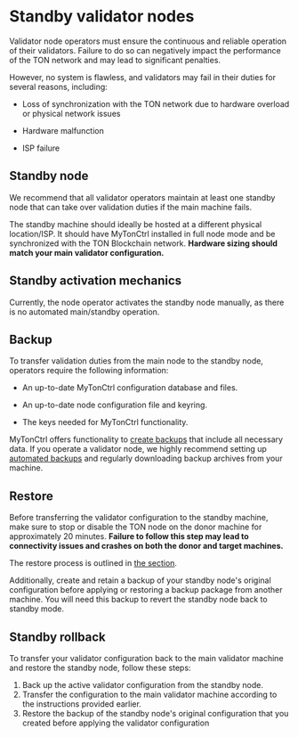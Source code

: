 
# Standby validator nodes

Validator node operators must ensure the continuous and reliable operation of their validators. Failure to do so can negatively impact the performance of the TON network and may lead to significant penalties.

However, no system is flawless, and validators may fail in their duties for several reasons, including:

- Loss of synchronization with the TON network due to hardware overload or physical network issues

- Hardware malfunction

- ISP failure

## Standby node

We recommend that all validator operators maintain at least one standby node that can take over validation duties if the main machine fails.

The standby machine should ideally be hosted at a different physical location/ISP. It should have MyTonCtrl installed in full node mode and be synchronized with the TON Blockchain network. **Hardware sizing should match your main validator configuration.**

## Standby activation mechanics

Currently, the node operator activates the standby node manually, as there is no automated main/standby operation.

## Backup

To transfer validation duties from the main node to the standby node, operators require the following information:

- An up-to-date MyTonCtrl configuration database and files.

- An up-to-date node configuration file and keyring.

- The keys needed for MyTonCtrl functionality.

MyTonCtrl offers functionality to [create backups](mytonctrl-backup-restore.mdx) that include all necessary data. If you operate a validator node, we highly recommend setting up [automated backups](mytonctrl-backup-restore.mdx#automated-backup-creation) and regularly downloading backup archives from your machine.

## Restore

Before transferring the validator configuration to the standby machine, make sure to stop or disable the TON node on the donor machine for approximately 20 minutes. **Failure to follow this step may lead to connectivity issues and crashes on both the donor and target machines.**

The restore process is outlined in [the section](mytonctrl-backup-restore.mdx).

Additionally, create and retain a backup of your standby node's original configuration before applying or restoring a backup package from another machine. You will need this backup to revert the standby node back to standby mode.

## Standby rollback

To transfer your validator configuration back to the main validator machine and restore the standby node, follow these steps:

1. Back up the active validator configuration from the standby node.
2. Transfer the configuration to the main validator machine according to the instructions provided earlier.
3. Restore the backup of the standby node's original configuration that you created before applying the validator configuration

<Feedback />

